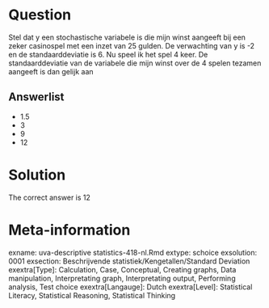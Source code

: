 Question
========

Stel dat y een stochastische variabele is die mijn winst aangeeft bij een zeker casinospel met een inzet van 25 gulden. De verwachting van y is -2 en de standaarddeviatie is 6. Nu speel ik het spel 4 keer. De standaarddeviatie van de variabele die mijn winst over de 4 spelen tezamen aangeeft is dan gelijk aan 

Answerlist
----------
* 1.5
* 3
* 9
* 12

Solution
========

The correct answer is  12 

Meta-information
================
exname: uva-descriptive statistics-418-nl.Rmd 
extype: schoice 
exsolution: 0001 
exsection: Beschrijvende statistiek/Kengetallen/Standard Deviation
exextra[Type]: Calculation, Case, Conceptual, Creating graphs, Data manipulation, Interpretating graph, Interpretating output, Performing analysis, Test choice 
exextra[Langauge]: Dutch 
exextra[Level]: Statistical Literacy, Statistical Reasoning, Statistical Thinking 
